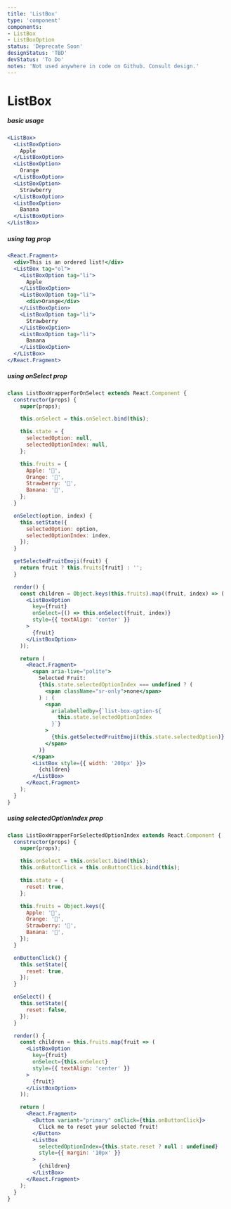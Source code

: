 ```yaml
---
title: 'ListBox'
type: 'component'
components:
- ListBox
- ListBoxOption
status: 'Deprecate Soon'
designStatus: 'TBD'
devStatus: 'To Do'
notes: 'Not used anywhere in code on Github. Consult design.'
---
```



# ListBox



##### basic usage

```jsx live
<ListBox>
  <ListBoxOption>
    Apple
  </ListBoxOption>
  <ListBoxOption>
    Orange
  </ListBoxOption>
  <ListBoxOption>
    Strawberry
  </ListBoxOption>
  <ListBoxOption>
    Banana
  </ListBoxOption>
</ListBox>
```

##### using tag prop

```jsx live
<React.Fragment>
  <div>This is an ordered list!</div>
  <ListBox tag="ol">
    <ListBoxOption tag="li">
      Apple
    </ListBoxOption>
    <ListBoxOption tag="li">
      <div>Orange</div>
    </ListBoxOption>
    <ListBoxOption tag="li">
      Strawberry
    </ListBoxOption>
    <ListBoxOption tag="li">
      Banana
    </ListBoxOption>
  </ListBox>
</React.Fragment>
```

##### using onSelect prop

```jsx live
class ListBoxWrapperForOnSelect extends React.Component {
  constructor(props) {
    super(props);

    this.onSelect = this.onSelect.bind(this);

    this.state = {
      selectedOption: null,
      selectedOptionIndex: null,
    };

    this.fruits = {
      Apple: '🍎',
      Orange: '🍊',
      Strawberry: '🍓',
      Banana: '🍌',
    };
  }

  onSelect(option, index) {
    this.setState({
      selectedOption: option,
      selectedOptionIndex: index,
    });
  }

  getSelectedFruitEmoji(fruit) {
    return fruit ? this.fruits[fruit] : '';
  }

  render() {
    const children = Object.keys(this.fruits).map((fruit, index) => (
      <ListBoxOption
        key={fruit}
        onSelect={() => this.onSelect(fruit, index)}
        style={{ textAlign: 'center' }}
      >
        {fruit}
      </ListBoxOption>
    ));

    return (
      <React.Fragment>
        <span aria-live="polite">
          Selected Fruit:
          {this.state.selectedOptionIndex === undefined ? (
            <span className="sr-only">none</span>
          ) : (
            <span
              arialabelledby={`list-box-option-${
                this.state.selectedOptionIndex
              }`}
            >
              {this.getSelectedFruitEmoji(this.state.selectedOption)}
            </span>
          )}
        </span>
        <ListBox style={{ width: '200px' }}>
          {children}
        </ListBox>
      </React.Fragment>
    );
  }
}
```

##### using selectedOptionIndex prop

```jsx live
class ListBoxWrapperForSelectedOptionIndex extends React.Component {
  constructor(props) {
    super(props);

    this.onSelect = this.onSelect.bind(this);
    this.onButtonClick = this.onButtonClick.bind(this);

    this.state = {
      reset: true,
    };

    this.fruits = Object.keys({
      Apple: '🍎',
      Orange: '🍊',
      Strawberry: '🍓',
      Banana: '🍌',
    });
  }

  onButtonClick() {
    this.setState({
      reset: true,
    });
  }

  onSelect() {
    this.setState({
      reset: false,
    });
  }

  render() {
    const children = this.fruits.map(fruit => (
      <ListBoxOption
        key={fruit}
        onSelect={this.onSelect}
        style={{ textAlign: 'center' }}
      >
        {fruit}
      </ListBoxOption>
    ));

    return (
      <React.Fragment>
        <Button variant="primary" onClick={this.onButtonClick}>
          Click me to reset your selected fruit!
        </Button>
        <ListBox
          selectedOptionIndex={this.state.reset ? null : undefined}
          style={{ margin: '10px' }}
        >
          {children}
        </ListBox>
      </React.Fragment>
    );
  }
}
```
